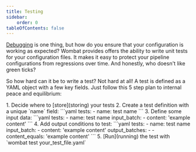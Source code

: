 ```yaml
---
title: Testing
sidebar:
    order: 0
tableOfContents: false
---
```


[Debugging](/pipelines/debug) is one thing, but how do you ensure that your configuration is working as expected? Wombat
provides offers the ability to write unit tests for your configuration files. It makes it easy to protect your pipeline
configurations from regressions over time. And honestly, who doesn't like green ticks?

So how hard can it be to write a test? Not hard at all! A test is defined as a YAML object with a few key fields. Just
follow this 5 step plan to internal peace and equilibrium:

<Steps>
    1. Decide where to [store](storing) your tests
    2. Create a test definition with a unique `name` field:
        ```yaml
        tests:
          - name: test name
        ```
    3. Define some input data:
        ```yaml
        tests:
          - name: test name
            input_batch:
              - content: 'example content'
        ```
    4. Add output conditions to test:
        ```yaml
        tests:
          - name: test name
            input_batch:
              - content: 'example content'
            output_batches:
              - - content_equals: 'example content'
        ```
    5. [Run](running) the test with `wombat test your_test_file.yaml`
</Steps>
